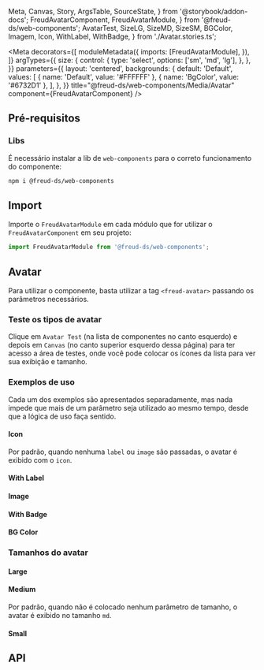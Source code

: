   Meta,
  Canvas,
  Story,
  ArgsTable,
  SourceState,
} from '@storybook/addon-docs';
  FreudAvatarComponent,
  FreudAvatarModule,
} from '@freud-ds/web-components';
  AvatarTest,
  SizeLG,
  SizeMD,
  SizeSM,
  BGColor,
  Imagem,
  Icon,
  WithLabel,
  WithBadge,
} from './Avatar.stories.ts';

<Meta
  decorators={[
    moduleMetadata({
      imports: [FreudAvatarModule],
    }),
  ]}
  argTypes={{
    size: {
      control: {
        type: 'select',
        options: ['sm', 'md', 'lg'],
      },
    },
  }}
  parameters={{
    layout: 'centered',
    backgrounds: {
      default: 'Default',
      values: [
        { name: 'Default', value: '#FFFFFF' },
        { name: 'BgColor', value: '#6732D1' },
      ],
    },
  }}
  title="@freud-ds/web-components/Media/Avatar"
  component={FreudAvatarComponent}
/>

<FreudHeaderComponent
  title="Avatar"
  description="É normalmente usado para exibir imagens de perfil de usuário."
/>

## Pré-requisitos

### Libs

É necessário instalar a lib de `web-components` para o correto funcionamento do componente:

```bash
npm i @freud-ds/web-components
```

## <a id="importing"></a>Import

Importe o `FreudAvatarModule` em cada módulo que for utilizar o `FreudAvatarComponent` em seu projeto:

```ts
import FreudAvatarModule from '@freud-ds/web-components';
```

## Avatar

Para utilizar o componente, basta utilizar a tag `<freud-avatar>` passando os parâmetros necessários.

### Teste os tipos de avatar

Clique em `Avatar Test` (na lista de componentes no canto esquerdo) e depois em `Canvas` (no canto superior esquerdo dessa página)
para ter acesso a área de testes, onde você pode colocar os ícones da lista para ver sua exibição e tamanho.

<Canvas sourceState={SourceState.NONE}>
  <Story story={AvatarTest} />
</Canvas>

### Exemplos de uso

Cada um dos exemplos são apresentados separadamente, mas nada impede que mais de um parâmetro seja utilizado ao mesmo tempo, desde que a lógica de uso faça sentido.

#### Icon

Por padrão, quando nenhuma `label` ou `image` são passadas, o avatar é exibido com o `icon`.

<Canvas sourceState={SourceState.OPEN}>
  <Story story={Icon} />
</Canvas>

#### With Label

<Canvas sourceState={SourceState.OPEN}>
  <Story story={WithLabel} />
</Canvas>

#### Image

<Canvas sourceState={SourceState.OPEN}>
  <Story story={Imagem} />
</Canvas>

#### With Badge

<Canvas sourceState={SourceState.OPEN}>
  <Story story={WithBadge} />
</Canvas>

#### BG Color

<Canvas sourceState={SourceState.OPEN}>
  <Story story={BGColor} />
</Canvas>

### Tamanhos do avatar

#### Large

<Canvas sourceState={SourceState.OPEN}>
  <Story story={SizeLG} />
</Canvas>

#### Medium

Por padrão, quando não é colocado nenhum parâmetro de tamanho, o avatar é exibido no tamanho `md`.

<Canvas sourceState={SourceState.OPEN}>
  <Story story={SizeMD} />
</Canvas>

#### Small

<Canvas sourceState={SourceState.OPEN}>
  <Story story={SizeSM} />
</Canvas>

## <a id="api"></a>API

<ArgsTable of={FreudAvatarComponent} />
